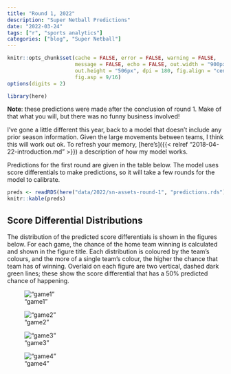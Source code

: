 ```yaml
---
title: "Round 1, 2022"
description: "Super Netball Predictions"
date: "2022-03-24"
tags: ["r", "sports analytics"]
categories: ["blog", "Super Netball"]
---
```


<!-- Time-stamp: <2022-04-03 15:27:08 (sprazza)> -->

```r
knitr::opts_chunk$set(cache = FALSE, error = FALSE, warning = FALSE,
                      message = FALSE, echo = FALSE, out.width = "900px",
                      out.height = "506px", dpi = 180, fig.align = "center",
                      fig.asp = 9/16)
options(digits = 2)

```

```r
library(here)

```

**Note**: these predictions were made after the conclusion of round 1. Make of that what you will, but there was no funny business involved!

I've gone a little different this year, back to a model that doesn't include any prior season information. Given the large movements between teams, I think this will work out ok. To refresh your memory, [here's]({{< relref "2018-04-22-introduction.md" >}}) a description of how my model works.

Predictions for the first round are given in the table below. The model uses score differentials to make predictions, so it will take a few rounds for the model to calibrate.

```r
preds <- readRDS(here("data/2022/sn-assets-round-1", "predictions.rds"))
knitr::kable(preds)

```

## Score Differential Distributions

The distribution of the predicted score differentials is shown in the figures below. For each game, the chance of the home team winning is calculated and shown in the figure title. Each distribution is coloured by the team's colours, and the more of a single team's colour, the higher the chance that team has of winning. Overlaid on each figure are two vertical, dashed dark green lines; these show the score differential that has a 50% predicted chance of happening.

!["game1"](/sn-assets/2022/round1/game-1.png)

!["game2"](/sn-assets/2022/round1/game-2.png)

!["game3"](/sn-assets/2022/round1/game-3.png)

!["game4"](/sn-assets/2022/round1/game-4.png)

